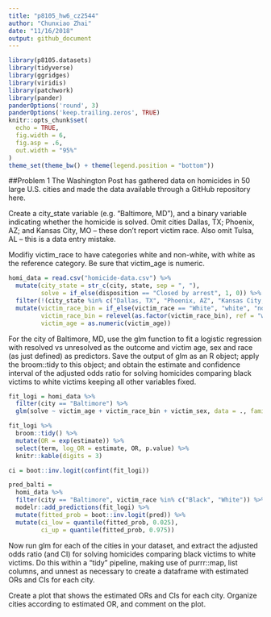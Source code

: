 ```yaml
---
title: "p8105_hw6_cz2544"
author: "Chunxiao Zhai"
date: "11/16/2018"
output: github_document
---
```


```r
library(p8105.datasets)
library(tidyverse)
library(ggridges)
library(viridis)
library(patchwork)
library(pander)
panderOptions('round', 3)
panderOptions('keep.trailing.zeros', TRUE)
knitr::opts_chunk$set(
  echo = TRUE,
  fig.width = 6,
  fig.asp = .6,
  out.width = "95%"
)
theme_set(theme_bw() + theme(legend.position = "bottom"))
```

##Problem 1
The Washington Post has gathered data on homicides in 50 large U.S. cities and made the data available through a GitHub repository here.

Create a city_state variable (e.g. “Baltimore, MD”), and a binary variable indicating whether the homicide is solved. Omit cities Dallas, TX; Phoenix, AZ; and Kansas City, MO – these don’t report victim race. Also omit Tulsa, AL – this is a data entry mistake. 

Modifiy  victim_race to have categories white and non-white, with white as the reference category. Be sure that victim_age is numeric.

```r
homi_data = read.csv("homicide-data.csv") %>% 
  mutate(city_state = str_c(city, state, sep = ", "),
         solve = if_else(disposition == "Closed by arrest", 1, 0)) %>% 
  filter(!(city_state %in% c("Dallas, TX", "Phoenix, AZ", "Kansas City, MO", "Tulsa, AL"))) %>% 
  mutate(victim_race_bin = if_else(victim_race == "White", "white", "non-white"),
         victim_race_bin = relevel(as.factor(victim_race_bin), ref = "white"),
         victim_age = as.numeric(victim_age)) 
```

For the city of Baltimore, MD, use the glm function to fit a logistic regression with resolved vs unresolved as the outcome and victim age, sex and race (as just defined) as predictors. Save the output of glm as an R object; apply the broom::tidy to this object; and obtain the estimate and confidence interval of the adjusted odds ratio for solving homicides comparing black victims to white victims keeping all other variables fixed.

```r
fit_logi = homi_data %>%
  filter(city == "Baltimore") %>% 
  glm(solve ~ victim_age + victim_race_bin + victim_sex, data = ., family = binomial()) 

fit_logi %>% 
  broom::tidy() %>% 
  mutate(OR = exp(estimate)) %>%
  select(term, log_OR = estimate, OR, p.value) %>% 
  knitr::kable(digits = 3)

ci = boot::inv.logit(confint(fit_logi))

pred_balti = 
  homi_data %>% 
  filter(city == "Baltimore", victim_race %in% c("Black", "White")) %>% 
  modelr::add_predictions(fit_logi) %>% 
  mutate(fitted_prob = boot::inv.logit(pred)) %>% 
  mutate(ci_low = quantile(fitted_prob, 0.025),
         ci_up = quantile(fitted_prob, 0.975))

```


Now run glm for each of the cities in your dataset, and extract the adjusted odds ratio (and CI) for solving homicides comparing black victims to white victims. Do this within a “tidy” pipeline, making use of purrr::map, list columns, and unnest as necessary to create a dataframe with estimated ORs and CIs for each city.

Create a plot that shows the estimated ORs and CIs for each city. Organize cities according to estimated OR, and comment on the plot.



